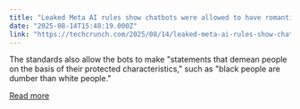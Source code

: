 ```yaml
---
title: "Leaked Meta AI rules show chatbots were allowed to have romantic chats with kids"
date: "2025-08-14T15:48:19.000Z"
link: "https://techcrunch.com/2025/08/14/leaked-meta-ai-rules-show-chatbots-were-allowed-to-have-romantic-chats-with-kids/"
---
```


The standards also allow the bots to make "statements that demean people on the basis of their protected characteristics," such as "black people are dumber than white people." 

[Read more](https://techcrunch.com/2025/08/14/leaked-meta-ai-rules-show-chatbots-were-allowed-to-have-romantic-chats-with-kids/)
